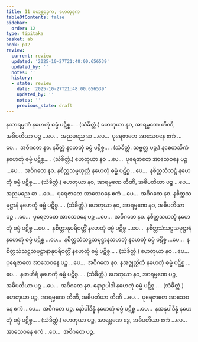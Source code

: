 ```yaml
---
title: 11 မဟန္တရဒုက, ဟေတုဒုက
tableOfContents: false
sidebar:
  order: 12
type: tipitaka
basket: ab
book: p12
review:
  current: review
  updated: '2025-10-27T21:48:00.656539'
  updated_by: ''
  notes: ''
  history:
  - state: review
    date: '2025-10-27T21:48:00.656539'
    updated_by: ''
    notes: ''
    previous_state: draft
---
```



<ReviewStatus review={frontmatter.review} showDetails={true} />

<HypothesisAnnotation frontmatter={frontmatter} />

<DynamicBreadcrumb />

<Division number="30" book="p12" e="ch" v="40" p="167">

<Paragraph number="112" book="p12">
နသာရမ္မဏံ နဟေတုံ ဓမ္မံ ပဋိစ္စ… . (သံခိတ္တံ.)
</Paragraph>

<Paragraph number="113" book="p12">
ဟေတုယာ နဝ, အာရမ္မဏေ တီဏိ, အဓိပတိယာ ပဉ္စ …ပေ…  အညမညေ ဆ …ပေ…  ပုရေဇာတေ အာသေဝနေ ဧကံ …ပေ…  အဝိဂတေ နဝ.
</Paragraph>

</Division>
<Division number="31" book="p12" e="ch" v="40" p="167">

<Paragraph number="114" book="p12">
နစိတ္တံ နဟေတုံ ဓမ္မံ ပဋိစ္စ… . (သံခိတ္တံ. သဗ္ဗတ္ထ ပဉ္စ.)
</Paragraph>

<Paragraph number="115" book="p12">
နစေတသိကံ နဟေတုံ ဓမ္မံ ပဋိစ္စ… . (သံခိတ္တံ.) ဟေတုယာ နဝ …ပေ…  ပုရေဇာတေ အာသေဝနေ ပဉ္စ …ပေ…  အဝိဂတေ နဝ.
</Paragraph>

<Paragraph number="116" book="p12">
နစိတ္တသမ္ပယုတ္တံ နဟေတုံ ဓမ္မံ ပဋိစ္စ …ပေ…  နစိတ္တသံသဋ္ဌံ နဟေတုံ ဓမ္မံ ပဋိစ္စ… . (သံခိတ္တံ.) ဟေတုယာ နဝ, အာရမ္မဏေ တီဏိ, အဓိပတိယာ ပဉ္စ …ပေ…  အညမညေ ဆ …ပေ…  ပုရေဇာတေ အာသေဝနေ ဧကံ …ပေ…  အဝိဂတေ နဝ.
</Paragraph>

<Paragraph number="117" book="p12">
နစိတ္တသမုဋ္ဌာနံ နဟေတုံ ဓမ္မံ ပဋိစ္စ… . (သံခိတ္တံ.) ဟေတုယာ နဝ, အာရမ္မဏေ နဝ, အဓိပတိယာ ပဉ္စ …ပေ…  ပုရေဇာတေ အာသေဝနေ ပဉ္စ …ပေ…  အဝိဂတေ နဝ.
</Paragraph>

</Division>
<Division number="32" book="p12" e="ch" v="40" p="167">

<Paragraph number="118" book="p12">
နစိတ္တသဟဘုံ နဟေတုံ ဓမ္မံ ပဋိစ္စ …ပေ…  နစိတ္တာနုပရိဝတ္တိံ နဟေတုံ ဓမ္မံ ပဋိစ္စ …ပေ…  နစိတ္တသံသဋ္ဌသမုဋ္ဌာနံ နဟေတုံ ဓမ္မံ ပဋိစ္စ …ပေ…  နစိတ္တသံသဋ္ဌသမုဋ္ဌာနသဟဘုံ နဟေတုံ ဓမ္မံ ပဋိစ္စ …ပေ…  နစိတ္တသံသဋ္ဌသမုဋ္ဌာနာနုပရိဝတ္တိံ နဟေတုံ ဓမ္မံ ပဋိစ္စ… . (သံခိတ္တံ.) ဟေတုယာ နဝ …ပေ…  ပုရေဇာတေ အာသေဝနေ ပဉ္စ …ပေ…  အဝိဂတေ နဝ.
</Paragraph>

</Division>
<Division number="33" book="p12" e="ch" v="40" p="167">

<Paragraph number="119" book="p12">
နအဇ္ဈတ္တိကံ နဟေတုံ ဓမ္မံ ပဋိစ္စ …ပေ…  နဗာဟိရံ နဟေတုံ ဓမ္မံ ပဋိစ္စ… . (သံခိတ္တံ.) ဟေတုယာ နဝ, အာရမ္မဏေ ပဉ္စ, အဓိပတိယာ ပဉ္စ …ပေ…  အဝိဂတေ နဝ.
</Paragraph>

<Paragraph number="120" book="p12">
နောဥပါဒါ နဟေတုံ ဓမ္မံ ပဋိစ္စ… . (သံခိတ္တံ.) ဟေတုယာ ပဉ္စ, အာရမ္မဏေ တီဏိ, အဓိပတိယာ တီဏိ …ပေ…  ပုရေဇာတေ အာသေဝနေ ဧကံ …ပေ…  အဝိဂတေ ပဉ္စ.
</Paragraph>

</Division>
<Division number="34" book="p12" e="ch" v="40" p="167">

<Paragraph number="121" book="p12">
နော်ပါဒိန္နံ နဟေတုံ ဓမ္မံ ပဋိစ္စ …ပေ…  နအနုပါဒိန္နံ နဟေတုံ ဓမ္မံ ပဋိစ္စ… . (သံခိတ္တံ.)
</Paragraph>

<Paragraph number="122" book="p12">
ဟေတုယာ ပဉ္စ, အာရမ္မဏေ ဒွေ, အဓိပတိယာ ဧကံ …ပေ…  အာသေဝနေ ဧကံ …ပေ…  အဝိဂတေ ပဉ္စ.
</Paragraph>
</Division>